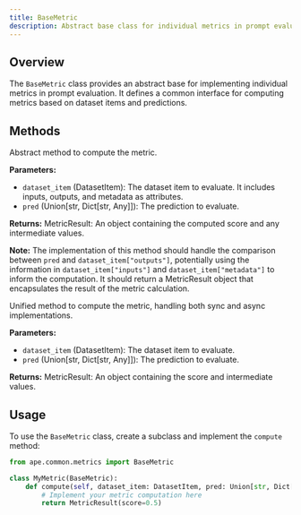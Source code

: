 ```yaml
---
title: BaseMetric
description: Abstract base class for individual metrics in prompt evaluation.
---
```


## Overview

The `BaseMetric` class provides an abstract base for implementing individual metrics in prompt evaluation. It defines a common interface for computing metrics based on dataset items and predictions.

## Methods

<ParamField path="compute" type="method">
  Abstract method to compute the metric.

**Parameters:**

- `dataset_item` (DatasetItem): The dataset item to evaluate. It includes inputs, outputs, and metadata as attributes.
- `pred` (Union[str, Dict[str, Any]]): The prediction to evaluate.

**Returns:**
MetricResult: An object containing the computed score and any intermediate values.

**Note:**
The implementation of this method should handle the comparison between `pred` and `dataset_item["outputs"]`,
potentially using the information in `dataset_item["inputs"]` and `dataset_item["metadata"]` to inform the computation.
It should return a MetricResult object that encapsulates the result of the metric calculation.

</ParamField>

<ParamField path="__call__" type="method">
  Unified method to compute the metric, handling both sync and async implementations.

**Parameters:**

- `dataset_item` (DatasetItem): The dataset item to evaluate.
- `pred` (Union[str, Dict[str, Any]]): The prediction to evaluate.

**Returns:**
MetricResult: An object containing the score and intermediate values.

</ParamField>

## Usage

To use the `BaseMetric` class, create a subclass and implement the `compute` method:

```python
from ape.common.metrics import BaseMetric

class MyMetric(BaseMetric):
    def compute(self, dataset_item: DatasetItem, pred: Union[str, Dict[str, Any]]) -> MetricResult:
        # Implement your metric computation here
        return MetricResult(score=0.5)
```
